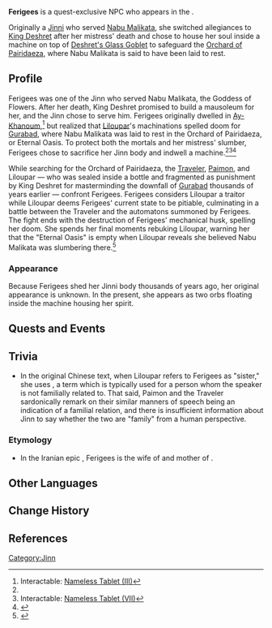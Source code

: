 {{About|the quest-exclusive NPC|the quest-exclusive enemy|Ferigees, Guardian of the Eternal Oasis}}
{{Character Infobox
|type             = Quest NPC
|image            = NPC Ferigees.png
|realname         = <!-- Optional, if different from in-game name -->
|deceased         = Slain during the events of Dune-Entombed Fecundity: Part III
|region           = Sumeru
|location         = Sumeru
|affiliation      = 
|group            = Jinn
|title            = Guardian of the Eternal Oasis<!-- seen during the fight -->

|ancestry         = Jinn
|father           = 
|mother           = 
|spouse           = 
|sibling          = 
|siblingNote      = 
|child            = 
|relative         = 

|voiceEN          = 
|voiceCN          = 
|voiceJP          = 
|dialoguereward   = 
}}
'''Ferigees''' is a quest-exclusive NPC who appears in the {{Quest|Dune-Entombed Fecundity: Part III}}.

Originally a [[Jinni]] who served [[Nabu Malikata]], she switched allegiances to [[King Deshret]] after her mistress' death and chose to house her soul inside a machine on top of [[Deshret's Glass Goblet]] to safeguard the [[Orchard of Pairidaeza]], where Nabu Malikata is said to have been laid to rest.

==Profile==
Ferigees was one of the Jinn who served Nabu Malikata, the Goddess of Flowers. After her death, King Deshret promised to build a mausoleum for her, and the Jinn chose to serve him. Ferigees originally dwelled in [[Ay-Khanoum]],<ref name="NT3">Interactable: [[Nameless Tablet#Nameless Tablet (III)|Nameless Tablet (III)]]</ref> but realized that [[Liloupar]]'s machinations spelled doom for [[Gurabad]], where Nabu Malikata was laid to rest in the Orchard of Pairidaeza, or Eternal Oasis. To protect both the mortals and her mistress' slumber, Ferigees chose to sacrifice her Jinn body and indwell a machine.<ref name="NT3" /><ref name="NT7">Interactable: [[Nameless Tablet#Nameless Tablet (VII)|Nameless Tablet (VII)]]</ref><ref name="Defender Enchanting Dream">{{Ref/Arti|Defender of the Enchanting Dream}}</ref>

While searching for the Orchard of Pairidaeza, the [[Traveler]], [[Paimon]], and Liloupar &mdash; who was sealed inside a bottle and fragmented as punishment by King Deshret for masterminding the downfall of [[Gurabad]] thousands of years earlier &mdash; confront Ferigees. Ferigees considers Liloupar a traitor while Liloupar deems Ferigees' current state to be pitiable, culminating in a battle between the Traveler and the automatons summoned by Ferigees. The fight ends with the destruction of Ferigees' mechanical husk, spelling her doom. She spends her final moments rebuking Liloupar, warning her that the "Eternal Oasis" is empty when Liloupar reveals she believed Nabu Malikata was slumbering there.<ref name="DEF3">{{Ref/Quest|Dune-Entombed Fecundity: Part III}}</ref>

===Appearance===
Because Ferigees shed her Jinni body thousands of years ago, her original appearance is unknown. In the present, she appears as two orbs floating inside the machine housing her spirit.

==Quests and Events==
{{Quests and Events}}

==Trivia==
*In the original Chinese text, when Liloupar refers to Ferigees as "sister," she uses {{Zh|姐妹|rm=jiěmèi}}, a term which is typically used for a person whom the speaker is not familially related to. That said, Paimon and the Traveler sardonically remark on their similar manners of speech being an indication of a familial relation, and there is insufficient information about Jinn to say whether the two are "family" from a human perspective.

===Etymology===
*In the Iranian epic ''{{w|Shahnameh}}'', Ferigees is the wife of {{w|Siyâvash}} and mother of {{w|Kay Khosrow}}.

==Other Languages==
{{Other Languages
|default_hidden = 1
|en      = Ferigees
|zhs     = 菲莉吉丝
|zhs_rm  = Fēilìjísī
|zht     = 菲莉吉絲
|zht_rm  = Fēilìjísī
|ja      = フェリギス
|ja_rm   = Ferigisu
|ko      = 페리지스
|es      = Ferigees
|fr      = Ferigees
|ru      = Фериджиз
|th      = Ferigees
|vi      = Ferigees
|de      = Ferigees
|id      = Ferigees
|pt      = Ferigees
|tr      = Ferigees
|it      = Ferigees
}}
==Change History==
{{Change History|3.4}}

==References==
{{Reflist}}

[[Category:Jinn]]